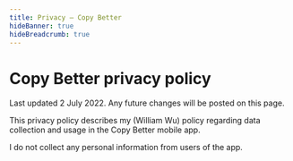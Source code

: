 ```yaml
---
title: Privacy – Copy Better
hideBanner: true
hideBreadcrumb: true
---
```


# Copy Better privacy policy

Last updated 2 July 2022. Any future changes will be posted on this page.

This privacy policy describes my (William Wu) policy regarding data collection and usage in the Copy Better mobile app.

I do not collect any personal information from users of the app.
